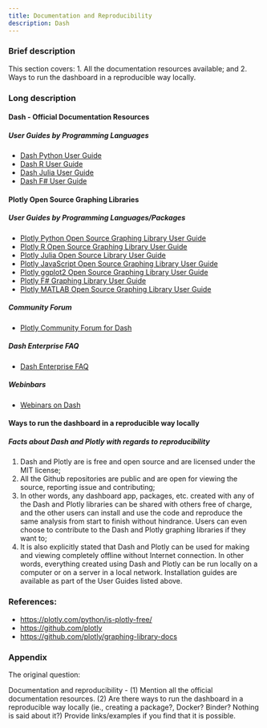 ```yaml
---
title: Documentation and Reproducibility
description: Dash
---
```



### Brief description

This section covers: 1. All the documentation resources available; and 2. Ways to run the dashboard in a reproducible way locally.

### Long description

#### Dash - Official Documentation Resources

##### User Guides by Programming Languages

-   [Dash Python User Guide](https://dash.plotly.com)
-   [Dash R User Guide](https://dash.plotly.com/r/)
-   [Dash Julia User Guide](https://dash.plotly.com/julia/)
-   [Dash F# User Guide](https://dash.plotly.com/fsharp/)

#### Plotly Open Source Graphing Libraries

##### User Guides by Programming Languages/Packages

-   [Plotly Python Open Source Graphing Library User Guide](https://plotly.com/python/)
-   [Plotly R Open Source Graphing Library User Guide](https://plotly.com/r/)
-   [Plotly Julia Open Source Library User Guide](https://plotly.com/julia/)
-   [Plotly JavaScript Open Source Graphing Library User Guide](https://plotly.com/javascript/)
-   [Plotly ggplot2 Open Source Graphing Library User Guide](https://plotly.com/ggplot2/)
-   [Plotly F# Graphing Library User Guide](https://plotly.com/fsharp/)
-   [Plotly MATLAB Open Source Graphing Library User Guide](https://plotly.com/matlab/)

##### Community Forum

-   [Plotly Community Forum for Dash](https://community.plotly.com/c/dash/16)

##### Dash Enterprise FAQ

-   [Dash Enterprise FAQ](https://plotly.com/dash-enterprise-faq/)

##### Webinbars

-   [Webinars on Dash](https://plotly.com/resources/webinars/)

#### Ways to run the dashboard in a reproducible way locally

##### Facts about Dash and Plotly with regards to reproducibility

1.  Dash and Plotly are is free and open source and are licensed under the MIT license;
2.  All the Github repositories are public and are open for viewing the source, reporting issue and contributing;
3.  In other words, any dashboard app, packages, etc. created with any of the Dash and Plotly libraries can be shared with others free of charge, and the other users can install and use the code and reproduce the same analysis from start to finish without hindrance. Users can even choose to contribute to the Dash and Plotly graphing libraries if they want to;
4.  It is also explicitly stated that Dash and Plotly can be used for making and viewing completely offline without Internet connection. In other words, everything created using Dash and Plotly can be run locally on a computer or on a server in a local network. Installation guides are available as part of the User Guides listed above.

### References:

-   <https://plotly.com/python/is-plotly-free/>
-   <https://github.com/plotly>
-   <https://github.com/plotly/graphing-library-docs>

### Appendix

The original question:

Documentation and reproducibility - (1) Mention all the official documentation resources. (2) Are there ways to run the dashboard in a reproducible way locally (ie., creating a package?, Docker? Binder? Nothing is said about it?) Provide links/examples if you find that it is possible.
